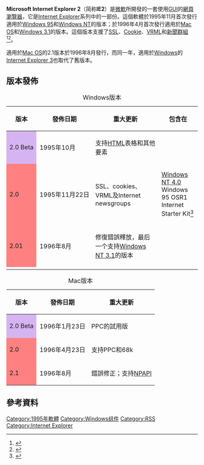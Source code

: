 {{Expand language|1=en|time=2020-08-02T08:38:07+00:00}}
{{noteTA
|G1=IT
|G2=Windows
}}
{{Infobox Software
| name = Microsoft Internet Explorer 2
| logo = [[File:Microsoft_Internet_Explorer_2_logo.GIF|File:Microsoft Internet Explorer 2 logo.GIF]]
| screenshot = [[File:Internet_Explorer_2.0.png|300px]]
| caption = 在[[Windows_3.1|Windows 3.1]]下執行Internet Explorer 2
| developer = [[微軟|微軟]]
| released = '''Windows：'''{{Start date and age|1995|11|22}}<br />'''Mac OS：'''{{Start date and age|1996|04|23}}
| latest release version = '''Windows：'''2.01<br />'''Mac OS：'''2.1
| operating system = {{Plainlist|
*[[Windows_3.1x|Windows 3.1]]
*[[Windows_95|Windows 95]]
*[[Windows_NT|Windows NT]]
*[[System_7|System 7]]
*[[Mac_OS_8|Mac OS 8]]}}
| platform = [[x86|x86]]（16位和32位）、[[68k|68k]]、[[PowerPC|PowerPC]]、[[MIPS架构|MIPS]]、[[DEC_Alpha|Alpha AXP]]
| included with = [[Windows_95|Windows 95]] OSR1和[[Windows_NT_4.0|Windows NT 4.0]]
| genre = [[網頁瀏覽器|網頁瀏覽器]]
| license = [[專有軟體|私有]]
}}

'''Microsoft Internet Explorer 2'''（简称'''IE2'''）是[[微軟|微軟]]所開發的一套使用[[GUI|GUI]]的[[網頁瀏覽器|網頁瀏覽器]]，它是[[Internet_Explorer|Internet Explorer]]系列中的一部份。這個軟體於1995年11月首次發行適用於[[Windows_95|Windows 95]]和[[Windows_NT|Windows NT]]的版本；於1996年4月首次發行適用於[[Mac_OS|Mac OS]]和[[Windows_3.1|Windows 3.1]]的版本。這個版本支援了[[SSL|SSL]]、[[Cookie|Cookie]]、[[VRML|VRML]]和[[新聞群組|新聞群組]]<ref name="ftpsoftware">{{cite web|url=http://findarticles.com/p/articles/mi_m0EIN/is_1996_May_1/ai_18237333/|title=FTP Software to provide key technology for Microsoft's Internet Explorer Version 2.0 for Windows 3.1|date=1996-05-01|accessdate=2011-02-15|publisher=Business Wire|archive-date=2012-07-15|archive-url=https://archive.is/20120715092013/http://findarticles.com/p/articles/mi_m0EIN/is_1996_May_1/ai_18237333/|dead-url=no}}</ref><ref name="winhist">{{cite web |url=http://www.microsoft.com/windows/WinHistoryIE.mspx |archiveurl=https://web.archive.org/web/20110221133028/http://www.microsoft.com/windows/WinHistoryIE.mspx |archivedate=2011-02-21 |accessdate=2011-02-10 |title=Windows History |publisher=[[微软|微软]] |date=2003-06-30 |deadurl=yes }}</ref>。

適用於[[Mac_OS|Mac OS]]的2.1版本於1996年8月發行，而同一年，適用於[[Windows|Windows]]的[[Internet_Explorer_3|Internet Explorer 3]]也取代了舊版本。

== 版本發佈 ==
{| class="wikitable"
|+ Windows版本
! 版本
! 發佈日期
! 重大更新
! 包含在
|-
| style="white-space: nowrap;background-color:#D6B4F1;" | 2.0 Beta
| style="white-space: nowrap;" | 1995年10月
| 支持[[HTML|HTML]]表格和其他要素
|
|-
| style="white-space: nowrap;background-color:#FF8080;" | 2.0
| style="white-space: nowrap;" | 1995年11月22日
| SSL、cookies、VRML及Internet newsgroups
| [[Windows_NT_4.0|Windows NT 4.0]] <br> Windows 95 OSR1 <br> Internet Starter Kit<ref name="apr96ms">{{cite press release |publisher=Microsoft |accessdate=2011-02-14 |url=http://news.microsoft.com/1996/04/30/microsoft-internet-explorer-web-browser-available-on-all-major-platforms-offers-broadest-international-support/ |title=Microsoft Internet Explorer Web Browser Available on All Major Platforms, Offers Broadest International Support |date=1996-04-30 |deadurl=no |archiveurl=https://web.archive.org/web/20080115072757/http://www.microsoft.com/presspass/press/1996/apr96/iemompr.mspx |archivedate=2008-01-15 }}</ref>
|-
| style="white-space: nowrap;background-color:#FF8080;" | 2.01
| style="white-space: nowrap;" | 1996年8月
| 修復錯誤釋放，最后一个支持[[Windows_NT_3.1|Windows NT 3.1]]的版本
|
|-
|}

{| class="wikitable"
|+ Mac版本
! 版本
! 發佈日期
! 重大更新
|-
|style="white-space: nowrap;background-color:#D6B4F1;" | 2.0 Beta || 1996年1月23日 || PPC的試用版
|-
|style="white-space: nowrap;background-color:#FF8080;" | 2.0 || 1996年4月23日 || 支持PPC和68k
|-
|style="white-space: nowrap;background-color:#FF8080;" |2.1 || 1996年8月 || 錯誤修正；支持[[NPAPI|NPAPI]]
|}

==參考資料==
{{reflist}}

{{Internet Explorer}}
{{Web browser}}
{{網頁瀏覽器時間線}}
[[Category:1995年軟體|Category:1995年軟體]]

[[Category:Windows组件|Category:Windows组件]]
[[Category:RSS|Category:RSS]]
[[Category:Internet_Explorer|Category:Internet Explorer]]